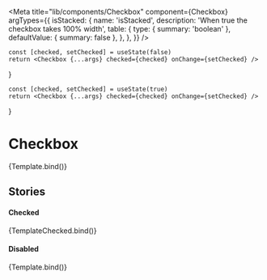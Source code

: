 
<Meta
	title="lib/components/Checkbox"
	component={Checkbox}
	argTypes={{
		isStacked: {
			name: 'isStacked',
			description: 'When true the checkbox takes 100% width',
			table: {
				type: { summary: 'boolean' },
				defaultValue: { summary: false },
			},
		},
	}}
/>

	const [checked, setChecked] = useState(false)
	return <Checkbox {...args} checked={checked} onChange={setChecked} />
}

	const [checked, setChecked] = useState(true)
	return <Checkbox {...args} checked={checked} onChange={setChecked} />
}

# Checkbox

<Canvas>
	<Story name="default">{Template.bind()}</Story>
</Canvas>

<ArgsTable story="default" />

## Stories

#### Checked

<Canvas>
	<Story
		name="checked"
		args={{
			checked: true,
		}}
	>
		{TemplateChecked.bind()}
	</Story>
</Canvas>

#### Disabled

<Canvas>
	<Story
		name="disabled"
		args={{
			disabled: true,
		}}
	>
		{Template.bind()}
	</Story>
</Canvas>
